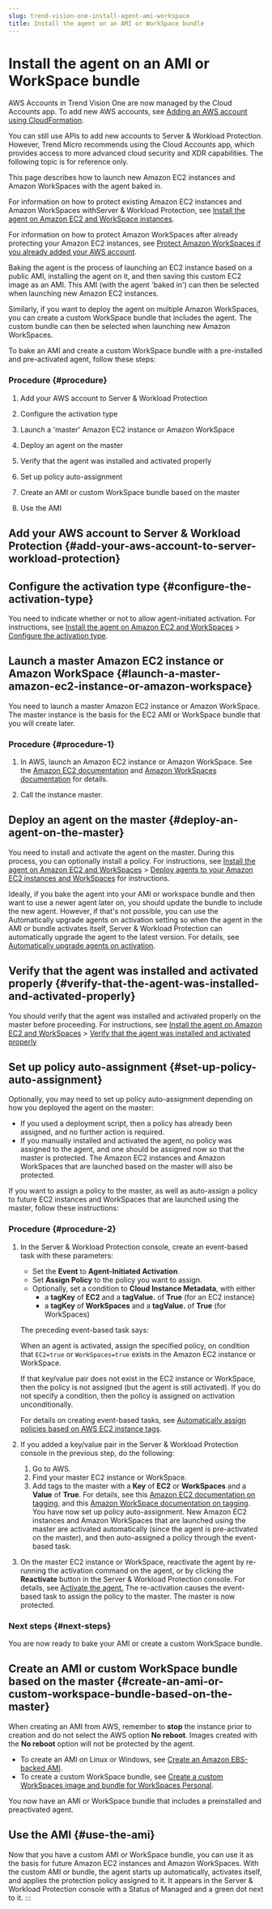 ```yaml
---
slug: trend-vision-one-install-agent-ami-workspace
title: Install the agent on an AMI or WorkSpace bundle
---
```

# Install the agent on an AMI or WorkSpace bundle

AWS Accounts in Trend Vision One are now managed by the Cloud Accounts app. To add new AWS accounts, see [Adding an AWS account using CloudFormation](adding-aws-account.mdx).

You can still use APIs to add new accounts to Server & Workload Protection. However, Trend Micro recommends using the Cloud Accounts app, which provides access to more advanced cloud security and XDR capabilities. The following topic is for reference only.

This page describes how to launch new Amazon EC2 instances and Amazon WorkSpaces with the agent baked in.

For information on how to protect existing Amazon EC2 instances and Amazon WorkSpaces withServer & Workload Protection, see [Install the agent on Amazon EC2 and WorkSpace instances](install-agent-amazon-ec2-workspaces.mdx).

For information on how to protect Amazon WorkSpaces after already protecting your Amazon EC2 instances, see [Protect Amazon WorkSpaces if you already added your AWS account](add-amazon-workspaces.mdx).

Baking the agent is the process of launching an EC2 instance based on a public AMI, installing the agent on it, and then saving this custom EC2 image as an AMI. This AMI (with the agent 'baked in') can then be selected when launching new Amazon EC2 instances.

Similarly, if you want to deploy the agent on multiple Amazon WorkSpaces, you can create a custom WorkSpace bundle that includes the agent. The custom bundle can then be selected when launching new Amazon WorkSpaces.

To bake an AMI and create a custom WorkSpace bundle with a pre-installed and pre-activated agent, follow these steps:

### Procedure {#procedure}

1.  Add your AWS account to Server & Workload Protection

2.  Configure the activation type

3.  Launch a 'master' Amazon EC2 instance or Amazon WorkSpace

4.  Deploy an agent on the master

5.  Verify that the agent was installed and activated properly

6.  Set up policy auto-assignment

7.  Create an AMI or custom WorkSpace bundle based on the master

8.  Use the AMI

## Add your AWS account to Server & Workload Protection {#add-your-aws-account-to-server-workload-protection}

## Configure the activation type {#configure-the-activation-type}

You need to indicate whether or not to allow agent-initiated activation. For instructions, see [Install the agent on Amazon EC2 and WorkSpaces](install-agent-amazon-ec2-workspaces.mdx) \> [Configure the activation type](install-agent-amazon-ec2-workspaces.mdx).

## Launch a master Amazon EC2 instance or Amazon WorkSpace {#launch-a-master-amazon-ec2-instance-or-amazon-workspace}

You need to launch a master Amazon EC2 instance or Amazon WorkSpace. The master instance is the basis for the EC2 AMI or WorkSpace bundle that you will create later.

### Procedure {#procedure-1}

1.  In AWS, launch an Amazon EC2 instance or Amazon WorkSpace. See the [Amazon EC2 documentation](https://docs.aws.amazon.com/ec2/index) and [Amazon WorkSpaces documentation](https://docs.aws.amazon.com/workspaces/index) for details.

2.  Call the instance master.

## Deploy an agent on the master {#deploy-an-agent-on-the-master}

You need to install and activate the agent on the master. During this process, you can optionally install a policy. For instructions, see [Install the agent on Amazon EC2 and WorkSpaces](install-agent-amazon-ec2-workspaces.mdx) \> [Deploy agents to your Amazon EC2 instances and WorkSpaces](install-agent-amazon-ec2-workspaces.mdx) for instructions.

Ideally, if you bake the agent into your AMI or workspace bundle and then want to use a newer agent later on, you should update the bundle to include the new agent. However, if that's not possible, you can use the Automatically upgrade agents on activation setting so when the agent in the AMI or bundle activates itself, Server & Workload Protection can automatically upgrade the agent to the latest version. For details, see [Automatically upgrade agents on activation](autoupgrade-agents-activation.mdx).

## Verify that the agent was installed and activated properly {#verify-that-the-agent-was-installed-and-activated-properly}

You should verify that the agent was installed and activated properly on the master before proceeding. For instructions, see [Install the agent on Amazon EC2 and WorkSpaces](install-agent-amazon-ec2-workspaces.mdx) \> [Verify that the agent was installed and activated properly](install-agent-amazon-ec2-workspaces.mdx)

## Set up policy auto-assignment {#set-up-policy-auto-assignment}

Optionally, you may need to set up policy auto-assignment depending on how you deployed the agent on the master:

- If you used a deployment script, then a policy has already been assigned, and no further action is required.
- If you manually installed and activated the agent, no policy was assigned to the agent, and one should be assigned now so that the master is protected. The Amazon EC2 instances and Amazon WorkSpaces that are launched based on the master will also be protected.

If you want to assign a policy to the master, as well as auto-assign a policy to future EC2 instances and WorkSpaces that are launched using the master, follow these instructions:

### Procedure {#procedure-2}

1.  In the Server & Workload Protection console, create an event-based task with these parameters:

    - Set the **Event** to **Agent-Initiated Activation**.
    - Set **Assign Policy** to the policy you want to assign.
    - Optionally, set a condition to **Cloud Instance Metadata**, with either
      - a **tagKey** of **EC2** and a **tagValue.** of **True** (for an EC2 instance)
      - a **tagKey** of **WorkSpaces** and a **tagValue.** of **True** (for WorkSpaces)

    The preceding event-based task says:

    When an agent is activated, assign the specified policy, on condition that `EC2=true` or `WorkSpaces=true` exists in the Amazon EC2 instance or WorkSpace.

    If that key/value pair does not exist in the EC2 instance or WorkSpace, then the policy is not assigned (but the agent is still activated). If you do not specify a condition, then the policy is assigned on activation unconditionally.

    For details on creating event-based tasks, see [Automatically assign policies based on AWS EC2 instance tags](auto-assign-provider-tags-labels.mdx).

2.  If you added a key/value pair in the Server & Workload Protection console in the previous step, do the following:

    1.  Go to AWS.
    2.  Find your master EC2 instance or WorkSpace.
    3.  Add tags to the master with a **Key** of **EC2** or **WorkSpaces** and a **Value** of **True**. For details, see this [Amazon EC2 documentation on tagging](https://docs.aws.amazon.com/AWSEC2/latest/UserGuide/Using_Tags), and this [Amazon WorkSpace documentation on tagging](https://docs.aws.amazon.com/workspaces/latest/adminguide/tag-workspaces-resources). You have now set up policy auto-assignment. New Amazon EC2 instances and Amazon WorkSpaces that are launched using the master are activated automatically (since the agent is pre-activated on the master), and then auto-assigned a policy through the event-based task.

3.  On the master EC2 instance or WorkSpace, reactivate the agent by re-running the activation command on the agent, or by clicking the **Reactivate** button in the Server & Workload Protection console. For details, see [Activate the agent.](activate-agent.mdx) The re-activation causes the event-based task to assign the policy to the master. The master is now protected.

### Next steps {#next-steps}

You are now ready to bake your AMI or create a custom WorkSpace bundle.

## Create an AMI or custom WorkSpace bundle based on the master {#create-an-ami-or-custom-workspace-bundle-based-on-the-master}

When creating an AMI from AWS, remember to **stop** the instance prior to creation and do not select the AWS option **No reboot**. Images created with the **No reboot** option will not be protected by the agent.

- To create an AMI on Linux or Windows, see [Create an Amazon EBS-backed AMI](https://docs.aws.amazon.com/AWSEC2/latest/UserGuide/creating-an-ami-ebs.mdx).
- To create a custom WorkSpace bundle, see [Create a custom WorkSpaces image and bundle for WorkSpaces Personal](https://docs.aws.amazon.com/workspaces/latest/adminguide/create-custom-bundle).

You now have an AMI or WorkSpace bundle that includes a preinstalled and preactivated agent.

## Use the AMI {#use-the-ami}

Now that you have a custom AMI or WorkSpace bundle, you can use it as the basis for future Amazon EC2 instances and Amazon WorkSpaces. With the custom AMI or bundle, the agent starts up automatically, activates itself, and applies the protection policy assigned to it. It appears in the Server & Workload Protection console with a Status of Managed and a green dot next to it.
:::
